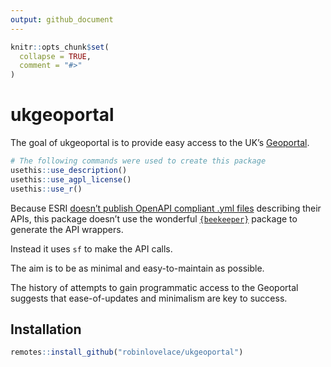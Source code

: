 ```yaml
---
output: github_document
---
```


<!-- README.md is generated from README.Rmd. Please edit that file -->

```r
knitr::opts_chunk$set(
  collapse = TRUE,
  comment = "#>"
)
```

# ukgeoportal

<!-- badges: start -->
<!-- badges: end -->

The goal of ukgeoportal is to provide easy access to the UK's [Geoportal](https://geoportal.statistics.gov.uk/).

```r
# The following commands were used to create this package
usethis::use_description()
usethis::use_agpl_license()
usethis::use_r()

```

Because ESRI [doesn't publish OpenAPI compliant .yml files](https://github.com/Esri/geoportal-server/issues/297) describing their APIs, this package  doesn't use the wonderful [`{beekeeper}`](https://beekeeper.api2r.org/) package to generate the API wrappers.

Instead it uses `sf` to make the API calls.

The aim is to be as minimal and easy-to-maintain as possible.

The history of attempts to gain programmatic access to the Geoportal suggests that ease-of-updates and minimalism are key to success.

## Installation

```r
remotes::install_github("robinlovelace/ukgeoportal")
```